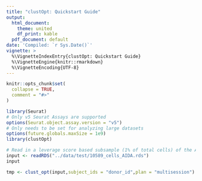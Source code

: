 ```yaml
---
title: "clustOpt: Quickstart Guide"
output:
  html_document:
    theme: united
    df_print: kable
  pdf_document: default
date: 'Compiled: `r Sys.Date()`'
vignette: >
  %\VignetteIndexEntry{clustOpt: Quickstart Guide}
  %\VignetteEngine{knitr::rmarkdown}
  %\VignetteEncoding{UTF-8}
---
```


```r
knitr::opts_chunk$set(
  collapse = TRUE,
  comment = "#>"
)
```

```r
library(Seurat)
# Only v5 Seurat Assays are supported
options(Seurat.object.assay.version = "v5")
# Only needs to be set for analyzing large datasets
options(future.globals.maxSize = 1e9)
library(clustOpt)
```

```r
# Read in a leverage score based subsample (1% of total cells) of the AIDA dataset
input <- readRDS("../data/test/10589_cells_AIDA.rds")
input
```


```r
tmp <- clust_opt(input,subject_ids = "donor_id",plan = "multisession")

```

